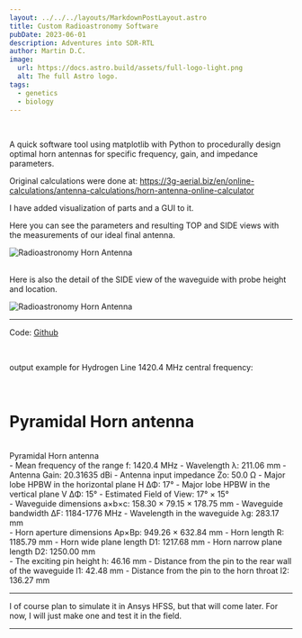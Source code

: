 ```yaml
---
layout: ../../../layouts/MarkdownPostLayout.astro
title: Custom Radioastronomy Software
pubDate: 2023-06-01
description: Adventures into SDR-RTL
author: Martin D.C.
image:
  url: https://docs.astro.build/assets/full-logo-light.png
  alt: The full Astro logo.
tags:
  - genetics
  - biology
---
```


<br />

A quick software tool using matplotlib with Python to procedurally design optimal horn antennas for specific frequency, gain, and impedance parameters.
<br/>

Original calculations were done at: https://3g-aerial.biz/en/online-calculations/antenna-calculations/horn-antenna-online-calculator

I have added visualization of parts and a GUI to it.
<br/>

Here you can see the parameters and resulting TOP and SIDE views with the measurements of our ideal final antenna.

![Radioastronomy Horn Antenna](horn1.png)

<br/>
Here is also the detail of the SIDE view of the waveguide with probe height and location.

![Radioastronomy Horn Antenna](horn2.png)
<br/>

---
Code: [Github](https://github.com/martindlabaja/horn_antenna_calculator)

<br/>

output example for Hydrogen Line 1420.4 MHz central frequency:

<br/>



# Pyramidal Horn antenna
<br/>
Pyramidal Horn antenna
<br/>
- Mean frequency of the range f: 1420.4 MHz
- Wavelength λ: 211.06 mm
- Antenna Gain: 20.31635 dBi
- Antenna input impedance Zo: 50.0 Ω
- Major lobe HPBW in the horizontal plane H ΔΦ: 17°
- Major lobe HPBW in the vertical plane V ΔΦ: 15°
- Estimated Field of View: 17° × 15°
<br/>
- Waveguide dimensions a×b×c: 158.30 × 79.15 × 178.75 mm
- Waveguide bandwidth ΔF: 1184-1776 MHz
- Wavelength in the waveguide λg: 283.17 mm
<br/>
- Horn aperture dimensions Ар×Вр: 949.26 × 632.84 mm
- Horn length R: 1185.79 mm
- Horn wide plane length D1: 1217.68 mm
- Horn narrow plane length D2: 1250.00 mm
<br/>
- The exciting pin height h: 46.16 mm
- Distance from the pin to the rear wall of the waveguide l1: 42.48 mm
- Distance from the pin to the horn throat l2: 136.27 mm

---

I of course plan to simulate it in Ansys HFSS, but that will come later. For now, I will just make one and test it in the field.

---

